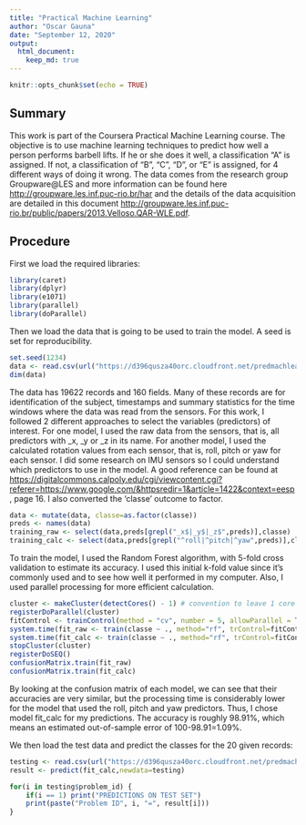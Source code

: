 ---
title: "Practical Machine Learning"
author: "Oscar Gauna"
date: "September 12, 2020"
output:
  html_document:
    keep_md: true
---

```{r setup, include=FALSE}
knitr::opts_chunk$set(echo = TRUE)
```

## Summary

This work is part of the Coursera Practical Machine Learning course. The objective is to use machine learning techniques to predict how well a person performs barbell lifts. If he or she does it well, a classification "A" is assigned. If not, a classification of "B", "C", "D", or "E" is assigned, for 4 different ways of doing it wrong. The data comes from the research group Groupware@LES and more information can be found here [http://groupware.les.inf.puc-rio.br/har](http://groupware.les.inf.puc-rio.br/har) and the details of the data acquisition are detailed in this document [http://groupware.les.inf.puc-rio.br/public/papers/2013.Velloso.QAR-WLE.pdf](http://groupware.les.inf.puc-rio.br/public/papers/2013.Velloso.QAR-WLE.pdf).

## Procedure

First we load the required libraries:
```{r echo=TRUE, message=FALSE}
library(caret)
library(dplyr)
library(e1071)
library(parallel)
library(doParallel)
```
Then we load the data that is going to be used to train the model. A seed is set for reproducibility.
```{r echo=TRUE, cache=TRUE}
set.seed(1234)
data <- read.csv(url("https://d396qusza40orc.cloudfront.net/predmachlearn/pml-training.csv"))
dim(data)
```
The data has 19622 records and 160 fields. Many of these records are for identification of the subject, timestamps and summary statistics for the time windows where the data was read from the sensors. For this work, I followed 2 different approaches to select the variables (predictors) of interest. For one model, I used the raw data from the sensors, that is, all predictors with _x, _y or _z in its name. For another model, I used the calculated rotation values from each sensor, that is, roll, pitch or yaw for each sensor. I did some research on IMU sensors so I could understand which predictors to use in the model. A good reference can be found at [https://digitalcommons.calpoly.edu/cgi/viewcontent.cgi?referer=https://www.google.com/&httpsredir=1&article=1422&context=eesp](https://digitalcommons.calpoly.edu/cgi/viewcontent.cgi?referer=https://www.google.com/&httpsredir=1&article=1422&context=eesp), page 16. I also converted the 'classe' outcome to factor.
```{r echo=TRUE, cache=TRUE}
data <- mutate(data, classe=as.factor(classe))
preds <- names(data)
training_raw <- select(data,preds[grepl("_x$|_y$|_z$",preds)],classe)
training_calc <- select(data,preds[grepl("^roll|^pitch|^yaw",preds)],classe)
```
To train the model, I used the Random Forest algorithm, with 5-fold cross validation to estimate its accuracy. I used this initial k-fold value since it's commonly used and to see how well it performed in my computer. Also, I used parallel processing for more efficient calculation.
```{r echo=TRUE, cache=TRUE}
cluster <- makeCluster(detectCores() - 1) # convention to leave 1 core for OS
registerDoParallel(cluster)
fitControl <- trainControl(method = "cv", number = 5, allowParallel = TRUE, classProbs = TRUE)
system.time(fit_raw <- train(classe ~ ., method="rf", trControl=fitControl, data=training_raw))
system.time(fit_calc <- train(classe ~ ., method="rf", trControl=fitControl, data=training_calc))
stopCluster(cluster)
registerDoSEQ()
confusionMatrix.train(fit_raw)
confusionMatrix.train(fit_calc)
```
By looking at the confusion matrix of each model, we can see that their accuracies are very similar, but the processing time is considerably lower for the model that used the roll, pitch and yaw predictors. Thus, I chose model fit_calc for my predictions. The accuracy is roughly 98.91%, which means an estimated out-of-sample error of 100-98.91=1.09%.

We then load the test data and predict the classes for the 20 given records:
```{r echo=TRUE, cache=TRUE}
testing <- read.csv(url("https://d396qusza40orc.cloudfront.net/predmachlearn/pml-testing.csv"))
result <- predict(fit_calc,newdata=testing)

for(i in testing$problem_id) {
    if(i == 1) print("PREDICTIONS ON TEST SET")
	print(paste("Problem ID", i, "=", result[i]))
}
```
